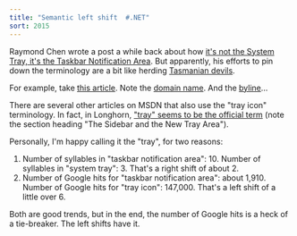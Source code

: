 ```yaml
---
title: "Semantic left shift  #.NET"
sort: 2015
---
```

<p>Raymond Chen
wrote a post a while back about how <a href="http://weblogs.asp.net/oldnewthing/archive/2003/09/10/54831.aspx">it's not the System Tray, it's the Taskbar Notification Area</a>. But apparently, his efforts to pin down the terminology are a bit like herding <a href="http://www.rageofthemarsupials.com/">Tasmanian devils</a>.</p>
<p>For example, take <a href="http://msdn.microsoft.com/library/en-us/dncscol/html/csharp06102002.asp">this article</a>. Note the <a href="http://msdn.microsoft.com/">domain name</a>. And the <a href="http://blogs.msdn.com/ericgu/">byline</a>...</p>
<p>There are several other articles on MSDN that also use the "tray icon" terminology. In fact, in Longhorn, <a href="http://msdn.microsoft.com/library/default.asp?url=/library/en-us/dnlong/html/lhtiles.asp">"tray" seems to be the official term</a>&nbsp;(note the section heading "The Sidebar and the New Tray Area").</p>
<p>Personally, I'm happy calling it the "tray", for two reasons:</p>
<ol>
<li>Number of syllables in "taskbar notification area": 10. Number of syllables in "system tray": 3. That's a right shift of about 2.</li>
<li>Number of Google hits for "taskbar notification area": about 1,910. Number of Google hits for "tray icon": 147,000. That's a left shift of a little over 6.</li>
</ol>
<p>Both are good trends, but in the end, the number of Google hits is a heck of a tie-breaker. The left shifts have it.</p>
